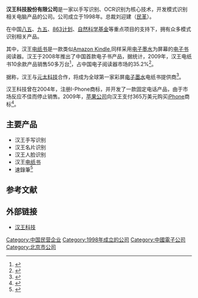 {{expand|time=2010-02-26T00:49:00+00:00}}
{{Infobox_Company 
| company_name = 汉王科技股份有限公司
| company_name_en = Hanwang (Hanvon) Technology
| company_type = 
| company_logo = 
| foundation = 1998年
| market_information = （{{szse|002362}}）
| location = 北京市海淀区东北旺西路8号中关村软件园5号楼汉王大厦3层
| zip_code = 100193
| telephone_no = +86-10-82786699
| key_people = 刘迎建（总裁）
| industry = 电子业
| products = 
| capital = 
| revenue = 
| net_income = 
| num_employees = 
| subsid = 
| homepage = [http://www.hanwang.com.cn 中文][http://www.hanvon.com/ 英文]
}}

'''汉王科技股份有限公司'''是一家以手写识别、OCR识别为核心技术，开发模式识别相关电脑产品的公司。公司成立于1998年。总裁刘迎建（[[中国国民党革命委员会|民革]]）。

在中国[[中国五年计划|八五]]、[[中国五年计划|九五]]、[[863计划|863计划]]、[[中国国家自然科学基金委员会|自然科学基金]]等重点项目的支持下，拥有众多模式识别相关产品。

其中，汉王[[电纸书|电纸书]]是一款类似[[Amazon_Kindle|Amazon Kindle]],同样采用[[电子墨水|电子墨水]]为屏幕的[[电子书|电子书]]阅读器。汉王于2008年推出了中国首款电子书产品，据统计，2009年，汉王电纸书10余款产品销售50多万台<ref>{{cite news|title=中外电子书大战三年内爆发|url=http://jjckb.xinhuanet.com/gnyw/2010-02/23/content_208131.htm|publisher=''经济参考报''|date=2010-02-23|accessdate=2010-02-25|archive-date=2020-08-05|archive-url=https://web.archive.org/web/20200805203236/http://jjckb.xinhuanet.com/gnyw/2010-02/23/content_208131.htm|dead-url=no}}</ref>，占中国电子阅读器市场的35.2%<ref>{{cite news|title=三大品牌垄断市场09年电子书品牌分析|url=http://zdc.zol.com.cn/159/1595782.html|publisher=''中关村在线''|date=2009-12-22|accessdate=2010-02-25|archive-date=2019-07-29|archive-url=https://web.archive.org/web/20190729084903/http://zdc.zol.com.cn/159/1595782.html|dead-url=no}}</ref>。

据称，汉王与[[元太科技|元太科技]]合作，将成为全球第一家彩屏[[电子墨水|电子墨水]]电纸书提供商<ref>{{cite news | title = 彩屏电纸书今年第四季度上市 | url = http://tech.qq.com/a/20100225/000153.htm | date = 2010-02-25 | accessdate = 2010-02-25 | archive-date = 2019-12-02 | archive-url = https://web.archive.org/web/20191202112132/https://tech.qq.com/a/20100225/000153.htm | dead-url = no }}</ref>。

汉王科技曾在2004年，注册I-Phone商标，并开发了一款固定电话产品，由于市场反应不佳而停止销售。2009年，[[苹果公司|苹果公司]]向汉王支付365万美元购买[[iPhone|iPhone]]商标<ref>{{cite news|title=苹果支付2500万元向汉王购买iphone商标|url=http://tech.sina.com.cn/it/2010-02-02/13433827498.shtml|publisher=''比特网ChinaByte''|date=2010-02-02|accessdate=2010-02-25|archive-date=2019-08-24|archive-url=https://web.archive.org/web/20190824110219/http://tech.sina.com.cn/it/2010-02-02/13433827498.shtml|dead-url=no}}</ref>。

== 主要产品 ==
* 汉王手写识别
* 汉王名片识别
* 汉王人脸识别
* 汉王[[电纸书|电纸书]]
* 速錄筆<ref>{{cite news |title=速录笔 |url=https://www.hw99.com/index.php?m=content&c=index&a=show&catid=74&id=5}}</ref>

== 参考文献 ==
{{reflist}}

==外部链接==
* {{zh-cn}}[http://www.hanwang.com.cn/ 汉王科技] {{Wayback|url=http://www.hanwang.com.cn/ |date=20210225213510 }}

[[Category:中国民营企业|Category:中国民营企业]]
[[Category:1998年成立的公司|Category:1998年成立的公司]]
[[Category:中國電子公司|Category:中國電子公司]]
[[Category:北京市公司|Category:北京市公司]]